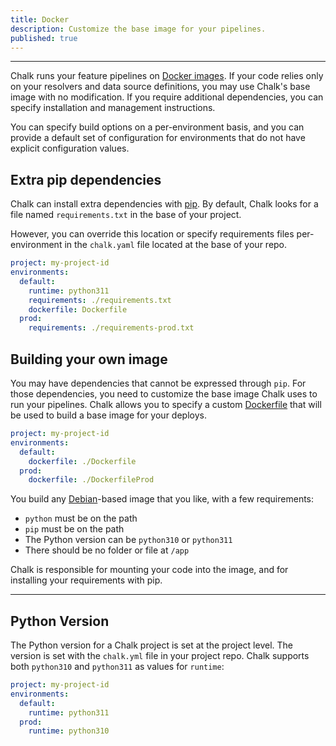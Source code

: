 ```yaml
---
title: Docker
description: Customize the base image for your pipelines.
published: true
---
```


---

Chalk runs your feature pipelines on [Docker images](https://docs.docker.com).
If your code relies only on your resolvers and data source definitions, you may
use Chalk's base image with no modification. If you require additional
dependencies, you can specify installation and management instructions.

You can specify build options on a per-environment basis,
and you can provide a default set of configuration for
environments that do not have explicit configuration values.

## Extra pip dependencies

Chalk can install extra dependencies with [pip](https://pypi.org/project/pip/).
By default, Chalk looks for a file named `requirements.txt` in the base
of your project.

However, you can override this location or specify requirements
files per-environment in the `chalk.yaml` file located at the base
of your repo.

```yaml
project: my-project-id
environments:
  default:
    runtime: python311
    requirements: ./requirements.txt
    dockerfile: Dockerfile
  prod:
    requirements: ./requirements-prod.txt
```

## Building your own image

You may have dependencies that cannot be expressed through `pip`.
For those dependencies, you need to customize the base image Chalk uses
to run your pipelines.
Chalk allows you to specify a custom [Dockerfile](https://docs.docker.com/engine/reference/builder/)
that will be used to build a base image for your deploys.

```yaml
project: my-project-id
environments:
  default:
    dockerfile: ./Dockerfile
  prod:
    dockerfile: ./DockerfileProd
```

You build any [Debian](https://www.debian.org/)-based
image that you like, with a few requirements:

- `python` must be on the path
- `pip` must be on the path
- The Python version can be `python310` or `python311`
- There should be no folder or file at `/app`

Chalk is responsible for mounting your code into
the image, and for installing your requirements with pip.

---

## Python Version

The Python version for a Chalk project is set at the project level.
The version is set with the `chalk.yml` file in your project repo.
Chalk supports both `python310` and `python311` as values for `runtime`:

```yaml
project: my-project-id
environments:
  default:
    runtime: python311
  prod:
    runtime: python310
```
